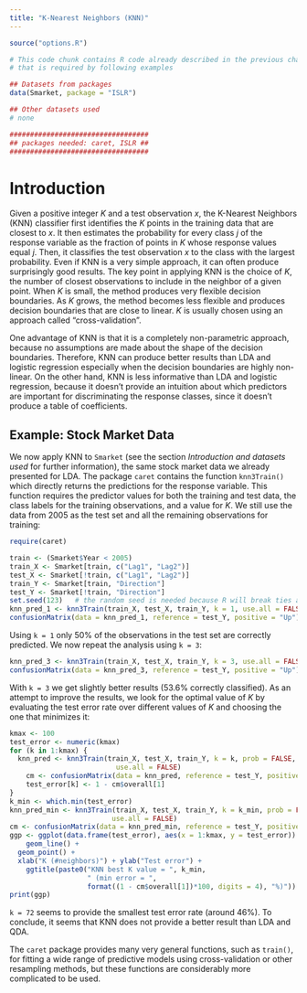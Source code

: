 ```yaml
---
title: "K-Nearest Neighbors (KNN)"
---
```


```r
source("options.R")
```

```r
# This code chunk contains R code already described in the previous chapters
# that is required by following examples

## Datasets from packages
data(Smarket, package = "ISLR")

## Other datasets used
# none

##################################
## packages needed: caret, ISLR ##
##################################
```


# Introduction

Given a positive integer $K$ and a test observation $x$, the K-Nearest Neighbors (KNN) classifier first
identifies the $K$ points in the training data that are closest to $x$.
It then estimates the probability for every class $j$ of
the response variable as the fraction of points in $K$ whose response values
equal $j$. Then, it classifies the test observation $x$ to the class with the
largest probability. Even if KNN is a very simple approach, it can often
produce surprisingly good results. The key point in applying KNN is the
choice of $K$, the number of closest observations to include in the neighbor of
a given point. When $K$ is small, the method produces very flexible decision
boundaries. As $K$ grows, the method becomes less flexible and produces
decision boundaries that are close to linear. $K$ is usually chosen using an
approach called "cross-validation".

One advantage of KNN is that it is a completely non-parametric approach,
because no assumptions are made about the shape of the decision boundaries.
Therefore, KNN can produce better results than LDA and logistic regression
especially when the decision boundaries are highly non-linear. On the other
hand, KNN is less informative than LDA and logistic regression, because it
doesn't provide an intuition about which predictors are important for
discriminating the response classes, since it doesn't produce a table of
coefficients.


## Example: Stock Market Data

We now apply KNN to `Smarket` (see the section *Introduction and datasets used* for further information), the same stock market data we already presented for LDA.
The package `caret` contains the function `knn3Train()` which directly returns the predictions for the response variable. This function requires the predictor values for both the training and test data, the class labels for the training observations, and a value for $K$. We still use the data from 2005 as the test set and all the remaining observations for training:

```r
require(caret)
```

```r
train <- (Smarket$Year < 2005)
train_X <- Smarket[train, c("Lag1", "Lag2")]
test_X <- Smarket[!train, c("Lag1", "Lag2")]
train_Y <- Smarket[train, "Direction"]
test_Y <- Smarket[!train, "Direction"]
set.seed(123)   # the random seed is needed because R will break ties at random
knn_pred_1 <- knn3Train(train_X, test_X, train_Y, k = 1, use.all = FALSE)
confusionMatrix(data = knn_pred_1, reference = test_Y, positive = "Up")
```

Using `k = 1` only 50% of the observations in the test set are correctly
predicted. We now repeat the analysis using `k = 3`:

```r
knn_pred_3 <- knn3Train(train_X, test_X, train_Y, k = 3, use.all = FALSE)
confusionMatrix(data = knn_pred_3, reference = test_Y, positive = "Up")
```

With `k = 3` we get slightly better results (53.6% correctly classified). As an
attempt to improve the results, we look for the optimal value of $K$ by
evaluating the test error rate over different values of $K$ and choosing the
one that minimizes it:

```r
kmax <- 100
test_error <- numeric(kmax)
for (k in 1:kmax) {
  knn_pred <- knn3Train(train_X, test_X, train_Y, k = k, prob = FALSE,
						  use.all = FALSE)
	cm <- confusionMatrix(data = knn_pred, reference = test_Y, positive = "Up")
	test_error[k] <- 1 - cm$overall[1]
}
k_min <- which.min(test_error)
knn_pred_min <- knn3Train(train_X, test_X, train_Y, k = k_min, prob = FALSE,
						 use.all = FALSE)
cm <- confusionMatrix(data = knn_pred_min, reference = test_Y, positive = "Up")
ggp <- ggplot(data.frame(test_error), aes(x = 1:kmax, y = test_error)) +
	geom_line() +
  geom_point() +
  xlab("K (#neighbors)") + ylab("Test error") +
	ggtitle(paste0("KNN best K value = ", k_min,
				   " (min error = ",
				   format((1 - cm$overall[1])*100, digits = 4), "%)"))
print(ggp)
```

`k = 72` seems to provide the smallest test error rate (around 46%). To
conclude, it seems that KNN does not provide a better result than LDA and
QDA.

The `caret` package provides many very general functions, such as `train()`, for
fitting a wide range of predictive models using cross-validation or other
resampling methods, but these functions are considerably more complicated to
be used.


<!---
# Exercises with iris or utilities or uscrimes 
--->